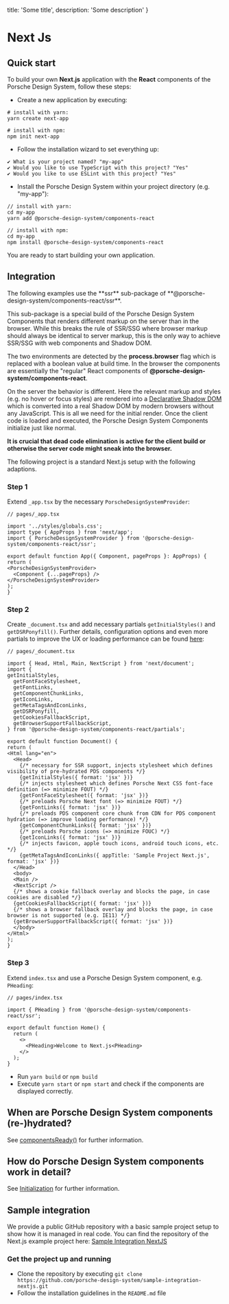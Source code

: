
  title: 'Some title',
  description: 'Some description'
}

# Next Js

## Quick start

To build your own **Next.js** application with the **React** components of the Porsche Design System, follow these
steps:

- Create a new application by executing:

```shell script
# install with yarn:
yarn create next-app

# install with npm:
npm init next-app
```

- Follow the installation wizard to set everything up:

```
✔ What is your project named? "my-app"
✔ Would you like to use TypeScript with this project? "Yes"
✔ Would you like to use ESLint with this project? "Yes"
```

- Install the Porsche Design System within your project directory (e.g. "my-app"):

```shell script
// install with yarn:
cd my-app
yarn add @porsche-design-system/components-react

// install with npm:
cd my-app
npm install @porsche-design-system/components-react
```

You are ready to start building your own application.

## Integration

<Notification heading="Attention" state="warning">
  The following examples use the **ssr** sub-package of **@porsche-design-system/components-react/ssr**.

  This sub-package is a special build of the Porsche Design System Components that renders different markup on the server
  than in the browser. While this breaks the rule of SSR/SSG where browser markup should always be identical to server markup,
  this is the only way to achieve SSR/SSG with web components and Shadow DOM.

  The two environments are detected by the **process.browser** flag which is replaced with a boolean value at build time.
  In the browser the components are essentially the "regular" React components of **@porsche-design-system/components-react**.

  On the server the behavior is different. Here the relevant markup and styles (e.g. no hover or focus styles) are
  rendered into a [Declarative Shadow DOM](https://web.dev/declarative-shadow-dom) which is converted into a real
  Shadow DOM by modern browsers without any JavaScript. This is all we need for the initial render. Once the client
  code is loaded and executed, the Porsche Design System Components initialize just like normal.

  **It is crucial that dead code elimination is active for the client build or otherwise the server code might sneak
  into the browser.**
</Notification>

The following project is a standard Next.js setup with the following adaptions.

### Step 1

Extend `_app.tsx` by the necessary `PorscheDesignSystemProvider`:

```tsx
// pages/_app.tsx

import '../styles/globals.css';
import type { AppProps } from 'next/app';
import { PorscheDesignSystemProvider } from '@porsche-design-system/components-react/ssr';

export default function App({ Component, pageProps }: AppProps) {
return (
<PorscheDesignSystemProvider>
  <Component {...pageProps} />
</PorscheDesignSystemProvider>
);
}
```

### Step 2

Create `_document.tsx` and add necessary partials `getInitialStyles()` and `getDSRPonyfill()`. Further details,
configuration options and even more partials to improve the UX or loading performance can be found
[here](partials/introduction):

```tsx
// pages/_document.tsx

import { Head, Html, Main, NextScript } from 'next/document';
import {
getInitialStyles,
  getFontFaceStylesheet,
  getFontLinks,
  getComponentChunkLinks,
  getIconLinks,
  getMetaTagsAndIconLinks,
  getDSRPonyfill,
  getCookiesFallbackScript,
  getBrowserSupportFallbackScript,
} from '@porsche-design-system/components-react/partials';

export default function Document() {
return (
<Html lang="en">
  <Head>
    {/* necessary for SSR support, injects stylesheet which defines visibility of pre-hydrated PDS components */}
    {getInitialStyles({ format: 'jsx' })}
    {/* injects stylesheet which defines Porsche Next CSS font-face definition (=> minimize FOUT) */}
    {getFontFaceStylesheet({ format: 'jsx' })}
    {/* preloads Porsche Next font (=> minimize FOUT) */}
    {getFontLinks({ format: 'jsx' })}
    {/* preloads PDS component core chunk from CDN for PDS component hydration (=> improve loading performance) */}
    {getComponentChunkLinks({ format: 'jsx' })}
    {/* preloads Porsche icons (=> minimize FOUC) */}
    {getIconLinks({ format: 'jsx' })}
    {/* injects favicon, apple touch icons, android touch icons, etc. */}
    {getMetaTagsAndIconLinks({ appTitle: 'Sample Project Next.js', format: 'jsx' })}
  </Head>
  <body>
  <Main />
  <NextScript />
  {/* shows a cookie fallback overlay and blocks the page, in case cookies are disabled */}
  {getCookiesFallbackScript({ format: 'jsx' })}
  {/* shows a browser fallback overlay and blocks the page, in case browser is not supported (e.g. IE11) */}
  {getBrowserSupportFallbackScript({ format: 'jsx' })}
  </body>
</Html>
);
}
```

### Step 3

Extend `index.tsx` and use a Porsche Design System component, e.g. `PHeading`:

```tsx
// pages/index.tsx

import { PHeading } from '@porsche-design-system/components-react/ssr';

export default function Home() {
  return (
    <>
      <PHeading>Welcome to Next.js<PHeading>
    </>
  );
}
```

- Run `yarn build` or `npm build`
- Execute `yarn start` or `npm start` and check if the components are displayed correctly.

## When are Porsche Design System components (re-)hydrated?

See [componentsReady()](developing/components-ready) for further information.

## How do Porsche Design System components work in detail?

See [Initialization](must-know/initialization/introduction) for further information.

## Sample integration

We provide a public GitHub repository with a basic sample project setup to show how it is managed in real code.
You can find the repository of the Next.js example project here:
[Sample Integration NextJS](https://github.com/porsche-design-system/sample-integration-nextjs)

### Get the project up and running

- Clone the repository by executing
`git clone https://github.com/porsche-design-system/sample-integration-nextjs.git`
- Follow the installation guidelines in the `README.md` file


